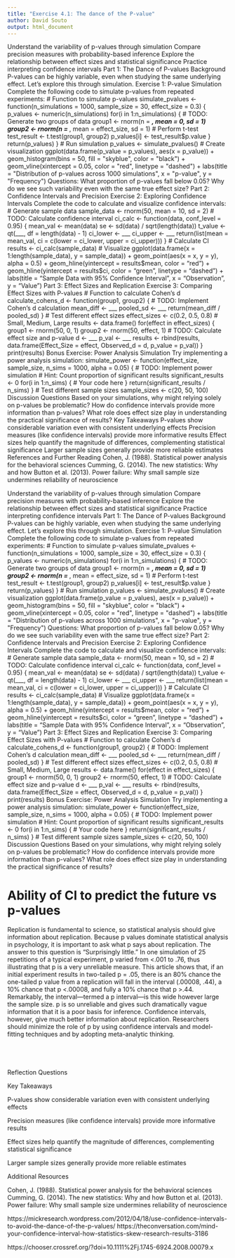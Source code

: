 ```yaml
---
title: "Exercise 4.1: The dance of the P-value"
author: David Souto
output: html_document
---
```


Understand the variability of p-values through simulation
Compare precision measures with probability-based inference
Explore the relationship between effect sizes and statistical significance
Practice interpreting confidence intervals
Part 1: The Dance of P-values
Background
P-values can be highly variable, even when studying the same underlying effect. Let's explore this through simulation.
Exercise 1: P-value Simulation
Complete the following code to simulate p-values from repeated experiments:
# Function to simulate p-values simulate_pvalues <- function(n_simulations = 1000, sample_size = 30, effect_size = 0.3) { p_values <- numeric(n_simulations) for(i in 1:n_simulations) { # TODO: Generate two groups of data group1 <- rnorm(n = ___, mean = 0, sd = 1) group2 <- rnorm(n = ___, mean = effect_size, sd = 1) # Perform t-test test_result <- t.test(group1, group2) p_values[i] <- test_result$p.value } return(p_values) } # Run simulation p_values <- simulate_pvalues() # Create visualization ggplot(data.frame(p_value = p_values), aes(x = p_value)) + geom_histogram(bins = 50, fill = "skyblue", color = "black") + geom_vline(xintercept = 0.05, color = "red", linetype = "dashed") + labs(title = "Distribution of p-values across 1000 simulations", x = "p-value", y = "Frequency")
Questions:
What proportion of p-values fall below 0.05?
Why do we see such variability even with the same true effect size?
Part 2: Confidence Intervals and Precision
Exercise 2: Exploring Confidence Intervals
Complete the code to calculate and visualize confidence intervals:
# Generate sample data sample_data <- rnorm(50, mean = 10, sd = 2) # TODO: Calculate confidence interval ci_calc <- function(data, conf_level = 0.95) { mean_val <- mean(data) se <- sd(data) / sqrt(length(data)) t_value <- qt(___, df = length(data) - 1) ci_lower <- ___ ci_upper <- ___ return(list(mean = mean_val, ci = c(lower = ci_lower, upper = ci_upper))) } # Calculate CI results <- ci_calc(sample_data) # Visualize ggplot(data.frame(x = 1:length(sample_data), y = sample_data)) + geom_point(aes(x = x, y = y), alpha = 0.5) + geom_hline(yintercept = results$mean, color = "red") + geom_hline(yintercept = results$ci, color = "green", linetype = "dashed") + labs(title = "Sample Data with 95% Confidence Interval", x = "Observation", y = "Value")
Part 3: Effect Sizes and Replication
Exercise 3: Comparing Effect Sizes with P-values
# Function to calculate Cohen's d calculate_cohens_d <- function(group1, group2) { # TODO: Implement Cohen's d calculation mean_diff <- ___ pooled_sd <- ___ return(mean_diff / pooled_sd) } # Test different effect sizes effect_sizes <- c(0.2, 0.5, 0.8) # Small, Medium, Large results <- data.frame() for(effect in effect_sizes) { group1 <- rnorm(50, 0, 1) group2 <- rnorm(50, effect, 1) # TODO: Calculate effect size and p-value d <- ___ p_val <- ___ results <- rbind(results, data.frame(Effect_Size = effect, Observed_d = d, p_value = p_val)) } print(results)
Bonus Exercise: Power Analysis Simulation
Try implementing a power analysis simulation:
simulate_power <- function(effect_size, sample_size, n_sims = 1000, alpha = 0.05) { # TODO: Implement power simulation # Hint: Count proportion of significant results significant_results <- 0 for(i in 1:n_sims) { # Your code here } return(significant_results / n_sims) } # Test different sample sizes sample_sizes <- c(20, 50, 100)
Discussion Questions
Based on your simulations, why might relying solely on p-values be problematic?
How do confidence intervals provide more information than p-values?
What role does effect size play in understanding the practical significance of results?
Key Takeaways
P-values show considerable variation even with consistent underlying effects
Precision measures (like confidence intervals) provide more informative results
Effect sizes help quantify the magnitude of differences, complementing statistical significance
Larger sample sizes generally provide more reliable estimates
References and Further Reading
Cohen, J. (1988). Statistical power analysis for the behavioral sciences
Cumming, G. (2014). The new statistics: Why and how
Button et al. (2013). Power failure: Why small sample size undermines reliability of neuroscience

Understand the variability of p-values through simulation
Compare precision measures with probability-based inference
Explore the relationship between effect sizes and statistical significance
Practice interpreting confidence intervals
Part 1: The Dance of P-values
Background
P-values can be highly variable, even when studying the same underlying effect. Let's explore this through simulation.
Exercise 1: P-value Simulation
Complete the following code to simulate p-values from repeated experiments:
# Function to simulate p-values simulate_pvalues <- function(n_simulations = 1000, sample_size = 30, effect_size = 0.3) { p_values <- numeric(n_simulations) for(i in 1:n_simulations) { # TODO: Generate two groups of data group1 <- rnorm(n = ___, mean = 0, sd = 1) group2 <- rnorm(n = ___, mean = effect_size, sd = 1) # Perform t-test test_result <- t.test(group1, group2) p_values[i] <- test_result$p.value } return(p_values) } # Run simulation p_values <- simulate_pvalues() # Create visualization ggplot(data.frame(p_value = p_values), aes(x = p_value)) + geom_histogram(bins = 50, fill = "skyblue", color = "black") + geom_vline(xintercept = 0.05, color = "red", linetype = "dashed") + labs(title = "Distribution of p-values across 1000 simulations", x = "p-value", y = "Frequency")
Questions:
What proportion of p-values fall below 0.05?
Why do we see such variability even with the same true effect size?
Part 2: Confidence Intervals and Precision
Exercise 2: Exploring Confidence Intervals
Complete the code to calculate and visualize confidence intervals:
# Generate sample data sample_data <- rnorm(50, mean = 10, sd = 2) # TODO: Calculate confidence interval ci_calc <- function(data, conf_level = 0.95) { mean_val <- mean(data) se <- sd(data) / sqrt(length(data)) t_value <- qt(___, df = length(data) - 1) ci_lower <- ___ ci_upper <- ___ return(list(mean = mean_val, ci = c(lower = ci_lower, upper = ci_upper))) } # Calculate CI results <- ci_calc(sample_data) # Visualize ggplot(data.frame(x = 1:length(sample_data), y = sample_data)) + geom_point(aes(x = x, y = y), alpha = 0.5) + geom_hline(yintercept = results$mean, color = "red") + geom_hline(yintercept = results$ci, color = "green", linetype = "dashed") + labs(title = "Sample Data with 95% Confidence Interval", x = "Observation", y = "Value")
Part 3: Effect Sizes and Replication
Exercise 3: Comparing Effect Sizes with P-values
# Function to calculate Cohen's d calculate_cohens_d <- function(group1, group2) { # TODO: Implement Cohen's d calculation mean_diff <- ___ pooled_sd <- ___ return(mean_diff / pooled_sd) } # Test different effect sizes effect_sizes <- c(0.2, 0.5, 0.8) # Small, Medium, Large results <- data.frame() for(effect in effect_sizes) { group1 <- rnorm(50, 0, 1) group2 <- rnorm(50, effect, 1) # TODO: Calculate effect size and p-value d <- ___ p_val <- ___ results <- rbind(results, data.frame(Effect_Size = effect, Observed_d = d, p_value = p_val)) } print(results)
Bonus Exercise: Power Analysis Simulation
Try implementing a power analysis simulation:
simulate_power <- function(effect_size, sample_size, n_sims = 1000, alpha = 0.05) { # TODO: Implement power simulation # Hint: Count proportion of significant results significant_results <- 0 for(i in 1:n_sims) { # Your code here } return(significant_results / n_sims) } # Test different sample sizes sample_sizes <- c(20, 50, 100)
Discussion Questions
Based on your simulations, why might relying solely on p-values be problematic?
How do confidence intervals provide more information than p-values?
What role does effect size play in understanding the practical significance of results?


# Ability of CI to predict the future vs p-values

Replication is fundamental to science, so statistical analysis should give information about replication. Because p values dominate statistical analysis in psychology, it is important to ask what p says about replication. The answer to this question is “Surprisingly little.” In one simulation of 25 repetitions of a typical experiment, p varied from <.001 to .76, thus illustrating that p is a very unreliable measure. This article shows that, if an initial experiment results in two-tailed p = .05, there is an 80% chance the one-tailed p value from a replication will fall in the interval (.00008, .44), a 10% chance that p <.00008, and fully a 10% chance that p >.44. Remarkably, the interval—termed a p interval—is this wide however large the sample size. p is so unreliable and gives such dramatically vague information that it is a poor basis for inference. Confidence intervals, however, give much better information about replication. Researchers should minimize the role of p by using confidence intervals and model-fitting techniques and by adopting meta-analytic thinking.


```r

```



```r

```



```r


```

```r


```

Reflection Questions 


Key Takeaways

P-values show considerable variation even with consistent underlying effects

Precision measures (like confidence intervals) provide more informative results

Effect sizes help quantify the magnitude of differences, complementing statistical significance

Larger sample sizes generally provide more reliable estimates


Additional Resources

Cohen, J. (1988). Statistical power analysis for the behavioral sciences
Cumming, G. (2014). The new statistics: Why and how
Button et al. (2013). Power failure: Why small sample size undermines reliability of neuroscience

https://mickresearch.wordpress.com/2012/04/18/use-confidence-intervals-to-avoid-the-dance-of-the-p-values/
https://theconversation.com/mind-your-confidence-interval-how-statistics-skew-research-results-3186

https://chooser.crossref.org/?doi=10.1111%2Fj.1745-6924.2008.00079.x

